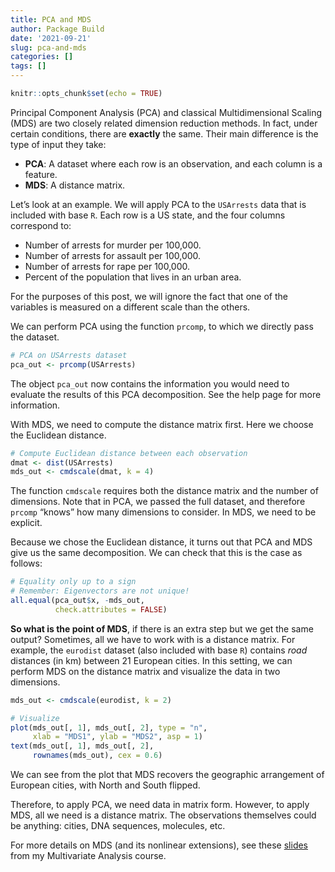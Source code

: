 ```yaml
---
title: PCA and MDS
author: Package Build
date: '2021-09-21'
slug: pca-and-mds
categories: []
tags: []
---
```


```r
knitr::opts_chunk$set(echo = TRUE)
```

Principal Component Analysis (PCA) and classical Multidimensional Scaling (MDS) are two closely related dimension reduction methods. In fact, under certain conditions, there are **exactly** the same. Their main difference is the type of input they take:

  - **PCA**: A dataset where each row is an observation, and each column is a feature.
  - **MDS**: A distance matrix.

Let's look at an example. We will apply PCA to the `USArrests` data that is included with base `R`. Each row is a US state, and the four columns correspond to:

  - Number of arrests for murder per 100,000.
  - Number of arrests for assault per 100,000.
  - Number of arrests for rape per 100,000.
  - Percent of the population that lives in an urban area.
  
For the purposes of this post, we will ignore the fact that one of the variables is measured on a different scale than the others.

We can perform PCA using the function `prcomp`, to which we directly pass the dataset.

```r
# PCA on USArrests dataset
pca_out <- prcomp(USArrests)
```

The object `pca_out` now contains the information you would need to evaluate the results of this PCA decomposition. See the help page for more information.

With MDS, we need to compute the distance matrix first. Here we choose the Euclidean distance.

```r
# Compute Euclidean distance between each observation
dmat <- dist(USArrests)
mds_out <- cmdscale(dmat, k = 4)
```

The function `cmdscale` requires both the distance matrix and the number of dimensions. Note that in PCA, we passed the full dataset, and therefore `prcomp` "knows" how many dimensions to consider. In MDS, we need to be explicit.

Because we chose the Euclidean distance, it turns out that PCA and MDS give us the same decomposition. We can check that this is the case as follows:

```r
# Equality only up to a sign
# Remember: Eigenvectors are not unique!
all.equal(pca_out$x, -mds_out,
          check.attributes = FALSE)
```

**So what is the point of MDS**, if there is an extra step but we get the same output? Sometimes, all we have to work with is a distance matrix. For example, the `eurodist` dataset (also included with base `R`) contains *road* distances (in km) between 21 European cities. In this setting, we can perform MDS on the distance matrix and visualize the data in two dimensions.

```r
mds_out <- cmdscale(eurodist, k = 2)

# Visualize
plot(mds_out[, 1], mds_out[, 2], type = "n",
     xlab = "MDS1", ylab = "MDS2", asp = 1)
text(mds_out[, 1], mds_out[, 2],
     rownames(mds_out), cex = 0.6)
```

We can see from the plot that MDS recovers the geographic arrangement of European cities, with North and South flipped.

Therefore, to apply PCA, we need data in matrix form. However, to apply MDS, all we need is a distance matrix. The observations themselves could be anything: cities, DNA sequences, molecules, etc.

For more details on MDS (and its nonlinear extensions), see these [slides](https://www.maxturgeon.ca/f19-stat4690/slides/multidimensional-scaling.pdf) from my Multivariate Analysis course.
